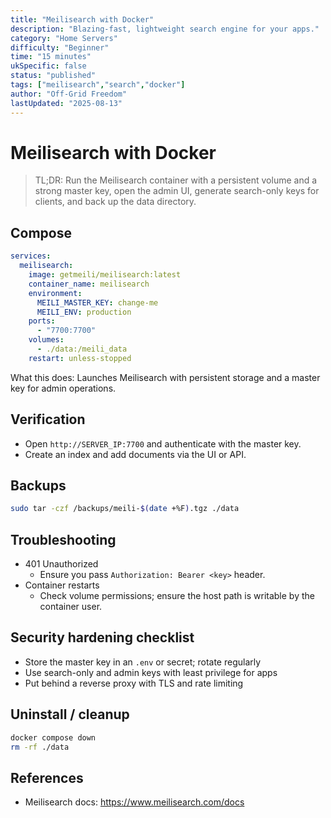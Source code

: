 ```yaml
---
title: "Meilisearch with Docker"
description: "Blazing-fast, lightweight search engine for your apps."
category: "Home Servers"
difficulty: "Beginner"
time: "15 minutes"
ukSpecific: false
status: "published"
tags: ["meilisearch","search","docker"]
author: "Off-Grid Freedom"
lastUpdated: "2025-08-13"
---
```


# Meilisearch with Docker

> TL;DR: Run the Meilisearch container with a persistent volume and a strong master key, open the admin UI, generate search-only keys for clients, and back up the data directory.

## Compose

```yaml
services:
  meilisearch:
    image: getmeili/meilisearch:latest
    container_name: meilisearch
    environment:
      MEILI_MASTER_KEY: change-me
      MEILI_ENV: production
    ports:
      - "7700:7700"
    volumes:
      - ./data:/meili_data
    restart: unless-stopped
```

What this does: Launches Meilisearch with persistent storage and a master key for admin operations.

## Verification
- Open `http://SERVER_IP:7700` and authenticate with the master key.
- Create an index and add documents via the UI or API.

## Backups
```bash
sudo tar -czf /backups/meili-$(date +%F).tgz ./data
```

## Troubleshooting
- 401 Unauthorized
  - Ensure you pass `Authorization: Bearer <key>` header.
- Container restarts
  - Check volume permissions; ensure the host path is writable by the container user.

## Security hardening checklist
- Store the master key in an `.env` or secret; rotate regularly
- Use search-only and admin keys with least privilege for apps
- Put behind a reverse proxy with TLS and rate limiting

## Uninstall / cleanup
```bash
docker compose down
rm -rf ./data
```

## References
- Meilisearch docs: https://www.meilisearch.com/docs
